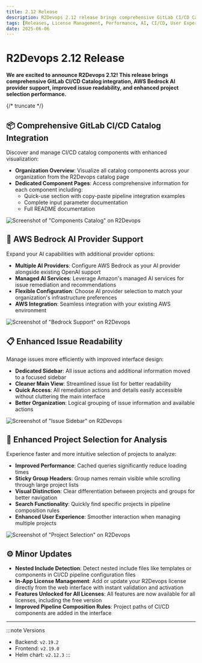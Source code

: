 ```yaml
---
title: 2.12 Release
description: R2Devops 2.12 release brings comprehensive GitLab CI/CD Catalog integration, AWS Bedrock AI provider support, improved issue readability, and enhanced project selection performance
tags: [Releases, License Management, Performance, AI, CI/CD, User Experience]
date: 2025-06-06
---
```


# R2Devops 2.12 Release


**We are excited to announce R2Devops 2.12! This release brings comprehensive GitLab CI/CD Catalog integration, AWS Bedrock AI provider support, improved issue readability, and enhanced project selection performance.**

{/* truncate */}

## 📦 Comprehensive GitLab CI/CD Catalog Integration

Discover and manage CI/CD catalog components with enhanced visualization:

- **Organization Overview**: Visualize all catalog components across your organization from the R2Devops catalog page
- **Dedicated Component Pages**: Access comprehensive information for each component including:
  - Quick-use section with copy-paste pipeline integration examples
  - Complete input parameter documentation
  - Full README documentation

![Screenshot of "Components Catalog" on R2Devops](./components_catalog.png)

## 🤖 AWS Bedrock AI Provider Support

Expand your AI capabilities with additional provider options:

- **Multiple AI Providers**: Configure AWS Bedrock as your AI provider alongside existing OpenAI support
- **Managed AI Services**: Leverage Amazon's managed AI services for issue remediation and recommendations
- **Flexible Configuration**: Choose AI provider selection to match your organization's infrastructure preferences
- **AWS Integration**: Seamless integration with your existing AWS environment

![Screenshot of "Bedrock Support" on R2Devops](./bedrock_support.png)

## 📋 Enhanced Issue Readability

Manage issues more efficiently with improved interface design:

- **Dedicated Sidebar**: All issue actions and additional information moved to a focused sidebar
- **Cleaner Main View**: Streamlined issue list for better readability
- **Quick Access**: All remediation actions and details easily accessible without cluttering the main interface
- **Better Organization**: Logical grouping of issue information and available actions

![Screenshot of "Issue Sidebar" on R2Devops](./issue_sidebar.png)

## 🚀 Enhanced Project Selection for Analysis

Experience faster and more intuitive selection of projects to analyze:

- **Improved Performance**: Cached queries significantly reduce loading times
- **Sticky Group Headers**: Group names remain visible while scrolling through large project lists
- **Visual Distinction**: Clear differentiation between projects and groups for better navigation
- **Search Functionality**: Quickly find specific projects in pipeline composition rules
- **Enhanced User Experience**: Smoother interaction when managing multiple projects

![Screenshot of "Project Selection" on R2Devops](./projects_enhanced.png)

## ⚙️ Minor Updates

- **Nested Include Detection**: Detect nested include files like templates or components in CI/CD pipeline configuration files
- **In-App License Management**: Add or update your R2Devops license directly from the web interface with instant validation and activation
- **Features Unlocked for All Licenses**: All features are now available for all licenses, including the free version
- **Improved Pipeline Composition Rules**: Project paths of CI/CD components are added in the interface

<ReleaseBottomButton />

---

:::note Versions
- Backend: `v2.19.2`
- Frontend: `v2.19.0`
- Helm chart: `v2.12.3`
:::
